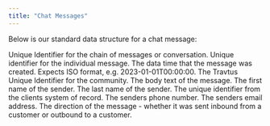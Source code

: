 ```yaml
---
title: "Chat Messages"
---
```


Below is our standard data structure for a chat message:

<ParamField body="conversation_id" type="string" default="none">
  Unique Identifier for the chain of messages or conversation. 
</ParamField>

<ParamField body="message_id" type="string" default="none">
  Unique identifier for the individual message.
</ParamField>

<ParamField body="created_at" type="string" default="none">
  The data time that the message was created. Expects ISO format, e.g. 2023-01-01T00:00:00.
</ParamField>

<ParamField body="portfolio_id" type="string" default="none">
  The Travtus Unique Identifier for the community.
</ParamField>

<ParamField body="message_text" type="string" default="none">
  The body text of the message.
</ParamField>

<ParamField body="first_name" type="string" default="none">
  The first name of the sender.
</ParamField>

<ParamField body="last_name" type="string" default="none">
  The last name of the sender.
</ParamField>

<ParamField body="sender_ext_ref" type="string" default="none">
  The unique identifier from the clients system of record.
</ParamField>

<ParamField body="phone_number" type="string" default="none">
  The senders phone number.
</ParamField>

<ParamField body="email_address" type="string" default="none">
  The senders email address.
</ParamField>

<ParamField body="message_direction" type="string" default="none">
  The direction of the message - whether it was sent inbound from a customer or outbound to a customer.
</ParamField>
